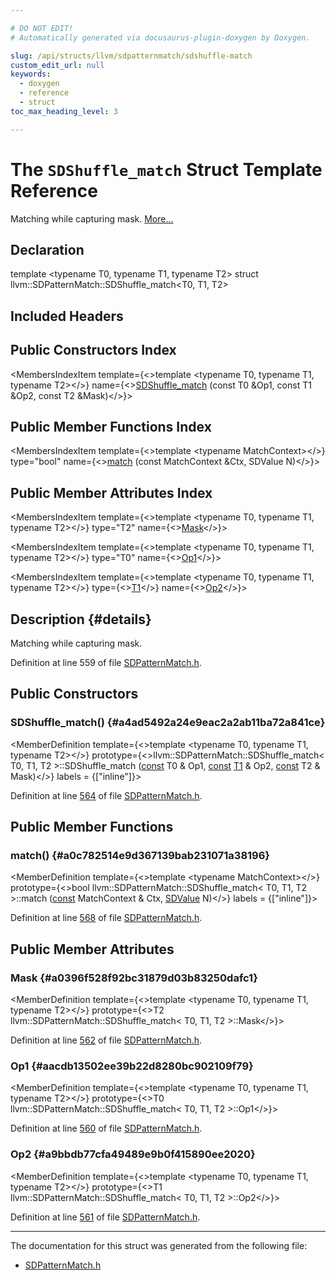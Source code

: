 ```yaml
---

# DO NOT EDIT!
# Automatically generated via docusaurus-plugin-doxygen by Doxygen.

slug: /api/structs/llvm/sdpatternmatch/sdshuffle-match
custom_edit_url: null
keywords:
  - doxygen
  - reference
  - struct
toc_max_heading_level: 3

---
```





# The `SDShuffle_match` Struct Template Reference

<DoxygenPage pluginConfig={pluginConfig}>

Matching while capturing mask. <a href="#details">More...</a>

## Declaration

<CodeBlock>template &lt;typename T0, typename T1, typename T2&gt;
struct llvm::SDPatternMatch::SDShuffle_match&lt;T0, T1, T2&gt;</CodeBlock>

## Included Headers

<IncludesList>
<IncludesListItem
  filePath="llvm/CodeGen/SDPatternMatch.h"
  permalink="/docs/api/files/include/include/llvm/include/llvm/codegen/sdpatternmatch-h"
  isLocal="true" />
</IncludesList>

## Public Constructors Index

<MembersIndex>

<MembersIndexItem
  template={<>template &lt;typename T0, typename T1, typename T2&gt;</>}
  name={<><a href="#a4ad5492a24e9eac2a2ab11ba72a841ce">SDShuffle&#95;match</a> (const T0 &amp;Op1, const T1 &amp;Op2, const T2 &amp;Mask)</>}>
</MembersIndexItem>

</MembersIndex>

## Public Member Functions Index

<MembersIndex>

<MembersIndexItem
  template={<>template &lt;typename MatchContext&gt;</>}
  type="bool"
  name={<><a href="#a0c782514e9d367139bab231071a38196">match</a> (const MatchContext &amp;Ctx, SDValue N)</>}>
</MembersIndexItem>

</MembersIndex>

## Public Member Attributes Index

<MembersIndex>

<MembersIndexItem
  template={<>template &lt;typename T0, typename T1, typename T2&gt;</>}
  type="T2"
  name={<><a href="#a0396f528f92bc31879d03b83250dafc1">Mask</a></>}>
</MembersIndexItem>

<MembersIndexItem
  template={<>template &lt;typename T0, typename T1, typename T2&gt;</>}
  type="T0"
  name={<><a href="#aacdb13502ee39b22d8280bc902109f79">Op1</a></>}>
</MembersIndexItem>

<MembersIndexItem
  template={<>template &lt;typename T0, typename T1, typename T2&gt;</>}
  type={<><a href="/docs/api/files/lib/lib/target/lib/target/mips/mips16isellowering-cpp/#ac16509a75e3d3fc46b9df1726be486ec">T1</a></>}
  name={<><a href="#a9bbdb77cfa49489e9b0f415890ee2020">Op2</a></>}>
</MembersIndexItem>

</MembersIndex>

## Description {#details}

Matching while capturing mask.

Definition at line 559 of file <a href="/docs/api/files/include/include/llvm/include/llvm/codegen/sdpatternmatch-h">SDPatternMatch.h</a>.

<SectionDefinition>

## Public Constructors

### SDShuffle&#95;match() {#a4ad5492a24e9eac2a2ab11ba72a841ce}

<MemberDefinition
  template={<>template &lt;typename T0, typename T1, typename T2&gt;</>}
  prototype={<>llvm::SDPatternMatch::SDShuffle&#95;match&lt; T0, T1, T2 &gt;::SDShuffle&#95;match (<a href="/docs/api/files/lib/lib/target/lib/target/aarch64/aarch64promoteconstant-cpp/#a90f8350fecae261c25be85d38b451bff">const</a> T0 &amp; Op1, <a href="/docs/api/files/lib/lib/target/lib/target/aarch64/aarch64promoteconstant-cpp/#a90f8350fecae261c25be85d38b451bff">const</a> <a href="/docs/api/files/lib/lib/target/lib/target/mips/mips16isellowering-cpp/#ac16509a75e3d3fc46b9df1726be486ec">T1</a> &amp; Op2, <a href="/docs/api/files/lib/lib/target/lib/target/aarch64/aarch64promoteconstant-cpp/#a90f8350fecae261c25be85d38b451bff">const</a> T2 &amp; Mask)</>}
  labels = {["inline"]}>

Definition at line <a href="/docs/api/files/include/include/llvm/include/llvm/codegen/sdpatternmatch-h/#l00564">564</a> of file <a href="/docs/api/files/include/include/llvm/include/llvm/codegen/sdpatternmatch-h">SDPatternMatch.h</a>.
</MemberDefinition>

</SectionDefinition>

<SectionDefinition>

## Public Member Functions

### match() {#a0c782514e9d367139bab231071a38196}

<MemberDefinition
  template={<>template &lt;typename MatchContext&gt;</>}
  prototype={<>bool llvm::SDPatternMatch::SDShuffle&#95;match&lt; T0, T1, T2 &gt;::match (<a href="/docs/api/files/lib/lib/target/lib/target/aarch64/aarch64promoteconstant-cpp/#a90f8350fecae261c25be85d38b451bff">const</a> MatchContext &amp; Ctx, <a href="/docs/api/classes/llvm/sdvalue">SDValue</a> N)</>}
  labels = {["inline"]}>

Definition at line <a href="/docs/api/files/include/include/llvm/include/llvm/codegen/sdpatternmatch-h/#l00568">568</a> of file <a href="/docs/api/files/include/include/llvm/include/llvm/codegen/sdpatternmatch-h">SDPatternMatch.h</a>.
</MemberDefinition>

</SectionDefinition>

<SectionDefinition>

## Public Member Attributes

### Mask {#a0396f528f92bc31879d03b83250dafc1}

<MemberDefinition
  template={<>template &lt;typename T0, typename T1, typename T2&gt;</>}
  prototype={<>T2 llvm::SDPatternMatch::SDShuffle&#95;match&lt; T0, T1, T2 &gt;::Mask</>}>

Definition at line <a href="/docs/api/files/include/include/llvm/include/llvm/codegen/sdpatternmatch-h/#l00562">562</a> of file <a href="/docs/api/files/include/include/llvm/include/llvm/codegen/sdpatternmatch-h">SDPatternMatch.h</a>.
</MemberDefinition>

### Op1 {#aacdb13502ee39b22d8280bc902109f79}

<MemberDefinition
  template={<>template &lt;typename T0, typename T1, typename T2&gt;</>}
  prototype={<>T0 llvm::SDPatternMatch::SDShuffle&#95;match&lt; T0, T1, T2 &gt;::Op1</>}>

Definition at line <a href="/docs/api/files/include/include/llvm/include/llvm/codegen/sdpatternmatch-h/#l00560">560</a> of file <a href="/docs/api/files/include/include/llvm/include/llvm/codegen/sdpatternmatch-h">SDPatternMatch.h</a>.
</MemberDefinition>

### Op2 {#a9bbdb77cfa49489e9b0f415890ee2020}

<MemberDefinition
  template={<>template &lt;typename T0, typename T1, typename T2&gt;</>}
  prototype={<>T1 llvm::SDPatternMatch::SDShuffle&#95;match&lt; T0, T1, T2 &gt;::Op2</>}>

Definition at line <a href="/docs/api/files/include/include/llvm/include/llvm/codegen/sdpatternmatch-h/#l00561">561</a> of file <a href="/docs/api/files/include/include/llvm/include/llvm/codegen/sdpatternmatch-h">SDPatternMatch.h</a>.
</MemberDefinition>

</SectionDefinition>

<hr/>

The documentation for this struct was generated from the following file:

<ul>
<li><a href="/docs/api/files/include/include/llvm/include/llvm/codegen/sdpatternmatch-h">SDPatternMatch.h</a></li>
</ul>

</DoxygenPage>
